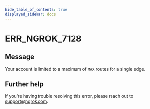```yaml
---
hide_table_of_contents: true
displayed_sidebar: docs
---
```



# ERR_NGROK_7128

## Message

Your account is limited to a maximum of `MAX` routes for a single edge.

<ErrorDetails error="err_ngrok_7128" />

## Further help

If you're having trouble resolving this error, please reach out to [support@ngrok.com](mailto:support@ngrok.com?subject=Help%20with%20ERR_NGROK_7128).
